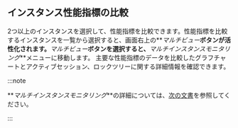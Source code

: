 ## インスタンス性能指標の比較

2つ以上のインスタンスを選択して、性能指標を比較できます。性能指標を比較するインスタンスを一覧から選択すると、画面右上の**_マルチビュー_**ボタンが活性化されます。**_マルチビュー_**ボタンを選択すると、**_マルチインスタンスモニタリング_**メニューに移動します。 主要な性能指標のデータを比較したグラフチャートとアクティブセッション、ロックツリーに関する詳細情報を確認できます。

:::note

**_マルチインスタンスモニタリング_**の詳細については、[次の文書](multi-instance-monitoring)を参照してください。

:::
